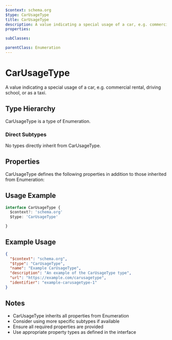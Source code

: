 ```yaml
---
$context: schema.org
$type: CarUsageType
title: CarUsageType
description: A value indicating a special usage of a car, e.g. commercial rental, driving school, or as a taxi.
properties:

subClasses:

parentClass: Enumeration
---
```


# CarUsageType

A value indicating a special usage of a car, e.g. commercial rental, driving school, or as a taxi.

## Type Hierarchy

CarUsageType is a type of Enumeration.

### Direct Subtypes

No types directly inherit from CarUsageType.

## Properties

CarUsageType defines the following properties in addition to those inherited from Enumeration:



## Usage Example

```typescript
interface CarUsageType {
  $context?: 'schema.org'
  $type: 'CarUsageType'

}
```

## Example Usage

```json
{
  "$context": "schema.org",
  "$type": "CarUsageType",
  "name": "Example CarUsageType",
  "description": "An example of the CarUsageType type",
  "url": "https://example.com/carusagetype",
  "identifier": "example-carusagetype-1"
}
```

## Notes

- CarUsageType inherits all properties from Enumeration
- Consider using more specific subtypes if available
- Ensure all required properties are provided
- Use appropriate property types as defined in the interface
